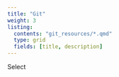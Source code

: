 ```yaml
---
title: "Git"
weight: 3
listing:
  contents: "git_resources/*.qmd"
  type: grid
  fields: [title, description]
---
```


Select